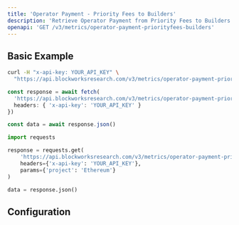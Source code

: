 ```yaml
---
title: 'Operator Payment - Priority Fees to Builders'
description: 'Retrieve Operator Payment from Priority Fees to Builders Metrics'
openapi: 'GET /v3/metrics/operator-payment-priorityfees-builders'
---
```



<Endpoint method="GET" path="/v3/metrics/operator-payment-priorityfees-builders" />

## Basic Example

<CodeGroup>

```bash cURL
curl -H "x-api-key: YOUR_API_KEY" \
  "https://api.blockworksresearch.com/v3/metrics/operator-payment-priorityfees-builders?project=Ethereum"
```

```typescript TypeScript
const response = await fetch(
  'https://api.blockworksresearch.com/v3/metrics/operator-payment-priorityfees-builders?project=Ethereum', {
  headers: { 'x-api-key': 'YOUR_API_KEY' }
})

const data = await response.json()
```

```python Python
import requests

response = requests.get(
    'https://api.blockworksresearch.com/v3/metrics/operator-payment-priorityfees-builders',
    headers={'x-api-key': 'YOUR_API_KEY'},
    params={'project': 'Ethereum'}
)

data = response.json()
```

</CodeGroup>


<GenericResponse />

## Configuration

<QueryParams />